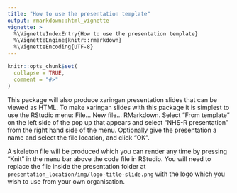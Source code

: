 ```yaml
---
title: "How to use the presentation template"
output: rmarkdown::html_vignette
vignette: >
  %\VignetteIndexEntry{How to use the presentation template}
  %\VignetteEngine{knitr::rmarkdown}
  %\VignetteEncoding{UTF-8}
---
```


```r
knitr::opts_chunk$set(
  collapse = TRUE,
  comment = "#>"
)
```

This package will also produce xaringan presentation slides that can be viewed as HTML. To make xaringan slides with this package it is simplest to use the RStudio menu: File... New file... RMarkdown. Select "From template" on the left side of the pop up that appears and select "NHS-R presentation" from the right hand side of the menu. Optionally give the presentation a name and select the file location, and click "OK".

A skeleton file will be produced which you can render any time by pressing "Knit" in the menu bar above the code file in RStudio. You will need to replace the file inside the presentation folder at `presentation_location/img/logo-title-slide.png` with the logo which you wish to use from your own organisation. 
